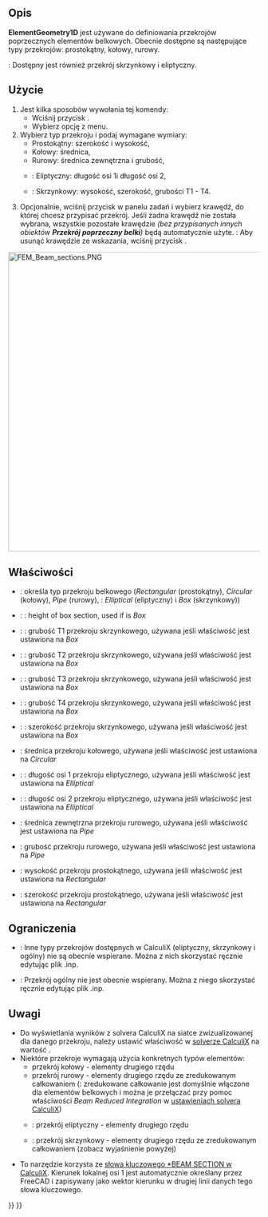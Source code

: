 <languages/>

{{Docnav
|[[FEM_MaterialEditor/pl|Edytor materiału]]
|[[FEM_ElementRotation1D/pl|Obrót belki]]
|[[FEM_Workbench/pl|środowisko pracy MES]]
|IconL=FEM_MaterialEditor.svg
|IconR=FEM_ElementRotation1D.svg
|IconC=Workbench_FEM.svg
}}

{{GuiCommandContainer|
{{GuiCommand/pl
|Name=FEM ElementGeometry1D
|Name/pl=MES: Przekrój poprzeczny belki
|MenuLocation=Model → Geometria elementu → Przekrój poprzeczny belki
|Workbenches=[[FEM_Workbench/pl|MES]]
|Shortcut={{KEY|C}} {{KEY|B}}
|SeeAlso=[[FEM_tutorial/pl|Poradnik MES]]
}}
{{GuiCommandFemInfo/pl
|Solvers=CalculiX, Mystran, Z88
}}
}}

<span id="Description"></span>
==Opis==

'''ElementGeometry1D''' jest używane do definiowania przekrojów poprzecznych elementów belkowych. Obecnie dostępne są następujące typy przekrojówː prostokątny, kołowy, rurowy.

{{VersionPlus/pl|1.1}}: Dostępny jest również przekrój skrzynkowy i eliptyczny.

<span id="Usage"></span>
==Użycie==

<div class="mw-translate-fuzzy">
# Jest kilka sposobów wywołania tej komendy:
#* Wciśnij przycisk {{Button|[[Image:FEM_ElementGeometry1D.svg|16px]] [[FEM_ElementGeometry1D/pl|Przekrój poprzeczny belki]]}}.
#* Wybierz opcję {{MenuCommand|Model → Geometria elementu → [[Image:FEM_ElementGeometry1D.svg|16px]] Przekrój poprzeczny belki}} z menu.
# Wybierz typ przekroju i podaj wymagane wymiary:
#* Prostokątny: szerokość i wysokość,
#* Kołowy: średnica,
#* Rurowy: średnica zewnętrzna i grubość,
#* {{VersionPlus/pl|1.1}}: Eliptyczny: długość osi 1i długość osi 2,
#* {{VersionPlus/pl|1.1}}: Skrzynkowy: wysokość, szerokość, grubości T1 - T4.
# Opcjonalnie, wciśnij przycisk {{Button|Dodaj}} w panelu zadań i wybierz krawędź, do której chcesz przypisać przekrój. Jeśli żadna krawędź nie została wybrana, wszystkie pozostałe krawędzie ''(bez przypisanych innych obiektów '''Przekrój poprzeczny belki''')'' będą automatycznie użyte. {{Version/pl|1.1}}: Aby usunąć krawędzie ze wskazania, wciśnij przycisk {{Button|Usuń}}.
</div>

[[Image:FEM_Beam_sections.PNG|600px]]
{{Caption|Typy przekrojów belek, lokalne osie używane przez CalculiX i wymiary wprowadzane w środowisku pracy MES}}

<span id="Properties"></span>
==Właściwości==

* {{PropertyData|Section Type}}: określa typ przekroju belkowego (''Rectangular'' (prostokątny), ''Circular'' (kołowy), ''Pipe'' (rurowy), {{VersionPlus/pl|1.1}}: ''Elliptical'' (eliptyczny) i ''Box'' (skrzynkowy))
* {{VersionPlus/pl|1.1}}: {{PropertyData|Box Height}}: height of box section, used if {{PropertyData|Section Type}} is ''Box''
* {{VersionPlus/pl|1.1}}: {{PropertyData|Box T1}}: grubość T1 przekroju skrzynkowego, używana jeśli właściwość {{PropertyData|Section Type}} jest ustawiona na ''Box''
* {{VersionPlus/pl|1.1}}: {{PropertyData|Box T2}}: grubość T2 przekroju skrzynkowego, używana jeśli właściwość {{PropertyData|Section Type}} jest ustawiona na ''Box''
* {{VersionPlus/pl|1.1}}: {{PropertyData|Box T3}}: grubość T3 przekroju skrzynkowego, używana jeśli właściwość {{PropertyData|Section Type}} jest ustawiona na ''Box''
* {{VersionPlus/pl|1.1}}: {{PropertyData|Box T4}}: grubość T4 przekroju skrzynkowego, używana jeśli właściwość {{PropertyData|Section Type}} jest ustawiona na ''Box''
* {{VersionPlus/pl|1.1}}: {{PropertyData|Box Width}}: szerokość przekroju skrzynkowego, używana jeśli właściwość {{PropertyData|Section Type}} jest ustawiona na ''Box''
* {{PropertyData|Circ Diameter}}: średnica przekroju kołowego, używana jeśli właściwość {{PropertyData|Section Type}} jest ustawiona na ''Circular''
* {{VersionPlus/pl|1.1}}: {{PropertyData|Axis 1 Length}}: długość osi 1 przekroju eliptycznego, używana jeśli właściwość {{PropertyData|Section Type}} jest ustawiona na ''Elliptical''
* {{VersionPlus/pl|1.1}}: {{PropertyData|Axis 2 Length}}: długość osi 2 przekroju eliptycznego, używana jeśli właściwość {{PropertyData|Section Type}} jest ustawiona na ''Elliptical''
* {{PropertyData|Pipe Diameter}}: średnica zewnętrzna przekroju rurowego, używana jeśli właściwość {{PropertyData|Section Type}} jest ustawiona na ''Pipe''
* {{PropertyData|Pipe Thickness}}: grubość przekroju rurowego, używana jeśli właściwość {{PropertyData|Section Type}} jest ustawiona na ''Pipe''
* {{PropertyData|Rect Height}}: wysokość przekroju prostokątnego, używana jeśli właściwość {{PropertyData|Section Type}} jest ustawiona na ''Rectangular''
* {{PropertyData|Rect Width}}: szerokość przekroju prostokątnego, używana jeśli właściwość {{PropertyData|Section Type}} jest ustawiona na ''Rectangular''

<span id="Limitations"></span>
==Ograniczenia==

* {{VersionMinus/pl|1.0}}: Inne typy przekrojów dostępnych w CalculiX (eliptyczny, skrzynkowy i ogólny) nie są obecnie wspierane. Można z nich skorzystać ręcznie edytując plik .inp.
* {{VersionPlus/pl|1.1}}: Przekrój ogólny nie jest obecnie wspierany. Można z niego skorzystać ręcznie edytując plik .inp.

<span id="Notes"></span>
==Uwagi==

* Do wyświetlania wyników z solvera CalculiX na siatce zwizualizowanej dla danego przekroju, należy ustawić właściwość {{incode|Beam Shell Result Output 3D}} w [[FEM_SolverCalculixCcxtools/pl|solverze CalculiX]] na wartość {{True/pl}}.
* Niektóre przekroje wymagają użycia konkretnych typów elementów:
** przekrój kołowy - elementy drugiego rzędu
** przekrój rurowy - elementy drugiego rzędu ze zredukowanym całkowaniem ({{Version/pl|1.0}}: zredukowane całkowanie jest domyślnie włączone dla elementów belkowych i można je przełączać przy pomoc właściwości ''Beam Reduced Integration'' w [[FEM_SolverCalculixCcxtools/pl|ustawieniach solvera CalculiX]])
** {{VersionPlus/pl|1.1}}: przekrój eliptyczny - elementy drugiego rzędu
** {{VersionPlus/pl|1.1}}: przekrój skrzynkowy - elementy drugiego rzędu ze zredukowanym całkowaniem (zobacz wyjaśnienie powyżej)
* To narzędzie korzysta ze [https://web.mit.edu/calculix_v2.7/CalculiX/ccx_2.7/doc/ccx/node162.html słowa kluczowego *BEAM SECTION w CalculiX]. Kierunek lokalnej osi 1 jest automatycznie określany przez FreeCAD i zapisywany jako wektor kierunku w drugiej linii danych tego słowa kluczowego. 


{{Docnav
|[[FEM_MaterialEditor/pl|Edytor materiału]]
|[[FEM_ElementRotation1D/pl|Obrót belki]]
|[[FEM_Workbench/pl|środowisko pracy MES]]
|IconL=FEM_MaterialEditor.svg
|IconR=FEM_ElementRotation1D.svg
|IconC=Workbench_FEM.svg
}}

{{FEM Tools navi{{#translation:}}}}
{{Userdocnavi{{#translation:}}}}